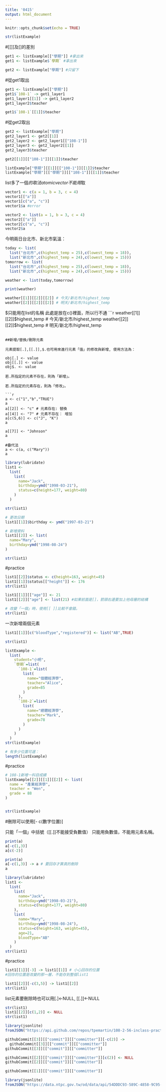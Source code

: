 ```yaml
---
title: '0415'
output: html_document
---
```


```r
knitr::opts_chunk$set(echo = TRUE)
```

```r
str(listExample)
```

#[[]]及[]的差別
```r
get1 <- listExample[["學期"]] #拿出來
get1 <- listExample$`學期` #拿出來

get2 <- listExample["學期"] #只留下
```

#從get1取出
```r
get1 <- listExample[["學期"]]
get1$`108-1` -> get1_layer1
get1_layer1[[1]] -> get1_layer2
get1_layer2$teacher
```

```r
get1$`108-1`[[1]]$teacher
```

#從get2取出
```r
get2 <- listExample["學期"]
get2_layer1 <- get2[[1]]
get2_layer2 <- get2_layer1[["108-1"]]
get2_layer3 <- get2_layer2[[1]]
get2_layer3$teacher
```

```r
get2[[1]][["108-1"]][[1]]$teacher
```

```r
listExample["學期"][[1]][["108-1"]][[1]]$teacher
listExample["學期"][["學期"]][["108-1"]][[1]]$teacher
```

list多了一個$的取法
atomic vector不能用$取
```r
vector1 <- c(a = 1, b = 3, c = 4)
vector1[["a"]]
vector1[c("a", "c")]
vector1$a #error

vector2 <- list(a = 1, b = 3, c = 4)
vector2[["a"]]
vector2[c("a", "c")]
vector2$a
```

今明兩日台北市、新北市氣溫：
```r
today <- list(
  list("台北市",c(highest_temp = 25),c(lowest_temp = 18)),
  list("新北市",c(highest_temp = 24),c(lowest_temp = 15)))
tomorrow <- list(
  list("台北市",c(highest_temp = 25),c(lowest_temp = 18)),
  list("新北市",c(highest_temp = 24),c(lowest_temp = 15)))

weather <- list(today,tomorrow)

print(weather)
```

```r
weather[[1]][[2]][[2]] # 今天/新北市/highest_temp
weather[[2]][[2]][[2]] # 明天/新北市/highest_temp
```

$只能用在list的名稱
此處是放在c()裡面，所以行不通
```r
weather[[1]][[2]]$highest_temp # 今天/新北市/highest_temp
weather[[2]][[2]]$highest_temp # 明天/新北市/highest_temp
```

##新增/替換/刪除元素

元素提取[.],[[.]],$.也可用來進行元素「值」的修改與新增, 使用方法為：

obj[.] <- value
obj[[.]] <- value
obj$. <- value

若.所指定的元素不存在，則為「新增」。

若.所指定的元素存在，則為「修改」。

```r
a <- c("1","b","TRUE")
a
a[[2]] <- "c" # 元素存在: 替換
a[[4]] <- "7" # 元素不存在： 增加
a[c(5,6)] <- c("J", "K")
a

a[[7]] <- "Johnson"
a

#疊代法
a <- c(a, c("Mary"))
a
```

```r
library(lubridate)
list1 <- 
  list(
    list(
      name="Jack",
      birthday=ymd("1998-03-21"),
      status=c(height=177, weight=80)
    )
  )

str(list1)
```

```r
# 更改日期
list1[[1]]$birthday <- ymd("1997-03-21")

# 新增資料
list1[[2]] <- list(
  name="Mary",
  birthday=ymd("1998-08-24")
)

str(list1)
```

#practice

```r
list1[[2]]$status <- c(height=163, weight=45)
list1[[1]]$status[["height"]] <- 176
str(list1)
```

```r
list1[[1]][["age"]] <- 21
list1[[2]]["age"] <- list(21) #如果前面是[]，箭頭右邊要加上他母層的結構

# 改變「一個」時，使用[[ ]]比較不會錯。
str(list1)
```

一次新增兩個元素
```r
list1[[1]][c("bloodType","registered")] <- list("AB",TRUE)

str(list1)
```

```r
listExample <- 
  list(
    student="小明",
    `學期`=list(
      `108-1`=list(
        list(
          name="個體經濟學",
          teacher="Alice",
          grade=85
        )
      ),
      `108-2`=list(
        list(
          name="總體經濟學",
          teacher="Mark",
          grade=78
        )
      )
    )
  )
str(listExample)

# 有多少位置可選：
length(listExample)
```

#practice
```r
# 108-1新增一科目成績
listExample[[2]][[1]][[2]] <- list(
  name = "產業經濟學", 
  teacher = "Wen", 
  grade = 88
)


str(listExample)
```

#刪除可以使用[- c(數字位置)]

只能「一個」中括號（[[.]]不能接受負數值）
只能用負數值，不能用元素名稱。
```r
print(a)
a[-c(1,3)]
a[c(-2)]

print(a)
a[-c(1,3)] -> a # 要回存才算真的刪除
a
```

```r
library(lubridate)
list1 <- 
  list(
    list(
      name="Jack",
      birthday=ymd("1998-03-21"),
      status=c(height=177, weight=80)
    ),
    list(
      name="Mary",
      birthday=ymd("1998-08-24"),
      status=c(height=163, weight=45),
      age=21,
      bloodType="AB"
    )
  )
str(list1)
```

#practice

```r
list1[[1]][-3] -> list1[[1]] # 小心回存的位置
#回存的位置是改變的那一層，不能存到整個list1

list1[[2]][-c(3,5)] -> list1[[2]]
str(list1)
```

list元素要刪除時也可以用[.]<-NULL, [[.]]<-NULL

```r
str(list1)
list1[[2]][c(1,2)] <- NULL
str(list1)
```

```r
library(jsonlite)
fromJSON("https://api.github.com/repos/tpemartin/108-2-56-inclass-practice/commits", simplifyDataFrame = F) -> githubCommit
```

```r
githubCommit[[3]][["commit"]][["committer"]][-c(2)] -> 
  githubCommit[[3]][["commit"]][["committer"]]
githubCommit[[3]][["commit"]][["committer"]]
```

```r
githubCommit[[2]][["commit"]][["committer"]][c(2)] <- NULL
githubCommit[[2]][["commit"]][["committer"]]
```

```r
githubCommit[[1]][["commit"]][["committer"]]
```

```r
library(jsonlite)
fromJSON("https://data.ntpc.gov.tw/od/data/api/54DDDC93-589C-4858-9C95-18B2046CC1FC?$format=json", simplifyDataFrame = F) -> newTaipeiYouBike
```



